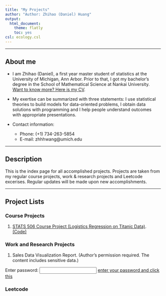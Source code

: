 ```yaml
---
title: "My Projects"
author: "Author: Zhihao (Daniel) Huang"
output:
  html_document:
    theme: flatly
    toc: yes
csl: ecology.csl
---
```


--------------

## About me

* I am Zhihao (Daniel), a first year master student of statistics at the University of Michigan, Ann Arbor. Prior to that, I got my bachelor's degree in the School of Mathematical Science at Nankai University. [Want to know more? Here is my CV](Zhihao_Huang_Resume.pdf). 

* My exertise can be summarized with three statements: I use statistical theories to build models for data-oriented problems, I obtain data solutions with programming and I help people understand outcomes with appropriate presentations. 

* Contact information:
    + Phone: (+1) 734-263-5854
    + E-mail: zhhhwang@umich.edu 
    
----------

## Description

This is the index page for all accomplished projects. Projects are taken from my regular course projects, work & research projects and Leetcode excerises. Regular updates will be made upon new accomplishments. 

----------

## Project Lists {.tabset}

### Course Projects

1. [STATS 506 Course Project (Logistics Regression on Titanic Data)](STATS506_Group_Project.html). [(Code)](STATS506_Course_Project)

### Work and Research Projects

1. Sales Data Visualization Report. (Author's permission required. The content includes sensitive data.) 

Enter password: <input id='password' type='text'  />
<a href="20170430.html" onclick="javascript:return validatePass()">enter your password and click this</a>
<script>
function validatePass(){
    if(document.getElementById('password').value == '0427'){
        return true;
    }else{
        alert('wrong password!!');
        return false;
    }
}
</script>



### Leetcode
